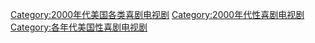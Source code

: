 [[Category:2000年代美国各类喜剧电视剧|Category:2000年代美国各类喜剧电视剧]]
[[Category:2000年代性喜剧电视剧|Category:2000年代性喜剧电视剧]]
[[Category:各年代美国性喜剧电视剧|Category:各年代美国性喜剧电视剧]]